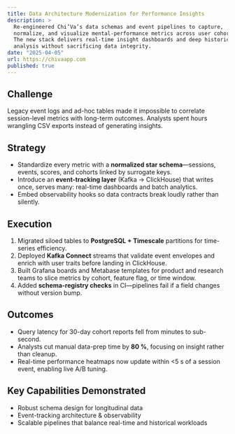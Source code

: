 ```yaml
---
title: Data Architecture Modernization for Performance Insights
description: >
  Re-engineered Chi’Va’s data schemas and event pipelines to capture,
  normalize, and visualize mental-performance metrics across user cohorts.
  The new stack delivers real-time insight dashboards and deep historical
  analysis without sacrificing data integrity.
date: "2025-04-05"
url: https://chivaapp.com
published: true
---
```


## Challenge  
Legacy event logs and ad-hoc tables made it impossible to correlate
session-level metrics with long-term outcomes. Analysts spent hours wrangling
CSV exports instead of generating insights.

## Strategy  
* Standardize every metric with a **normalized star schema**—sessions, events,
  scores, and cohorts linked by surrogate keys.  
* Introduce an **event-tracking layer** (Kafka → ClickHouse) that writes once,
  serves many: real-time dashboards and batch analytics.  
* Embed observability hooks so data contracts break loudly rather than
  silently.

## Execution  
1. Migrated siloed tables to **PostgreSQL + Timescale** partitions for time-
   series efficiency.  
2. Deployed **Kafka Connect** streams that validate event envelopes and enrich
   with user traits before landing in ClickHouse.  
3. Built Grafana boards and Metabase templates for product and research teams
   to slice metrics by cohort, feature flag, or time window.  
4. Added **schema-registry checks** in CI—pipelines fail if a field changes
   without version bump.

## Outcomes  
* Query latency for 30-day cohort reports fell from minutes to sub-second.  
* Analysts cut manual data-prep time by **80 %**, focusing on insight rather
  than cleanup.  
* Real-time performance heatmaps now update within &lt;5 s of a session event,
  enabling live A/B tuning.

## Key Capabilities Demonstrated  
* Robust schema design for longitudinal data  
* Event-tracking architecture & observability  
* Scalable pipelines that balance real-time and historical workloads

